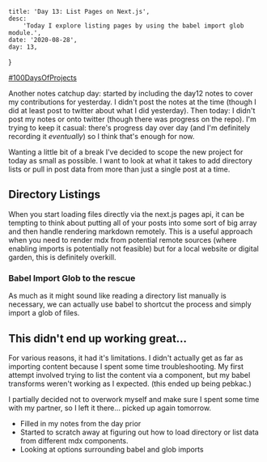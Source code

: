 



    title: 'Day 13: List Pages on Next.js',
    desc:
        'Today I explore listing pages by using the babel import glob module.',
    date: '2020-08-28',
    day: 13,
}

[#100DaysOfProjects](./)

Another notes catchup day: started by including the day12 notes to cover my
contributions for yesterday. I didn't post the notes at the time (though I did
at least post to twitter about what I did yesterday). Then today: I didn't post
my notes or onto twitter (though there was progress on the repo). I'm trying to
keep it casual: there's progress day over day (and I'm definitely recording it
_eventually_) so I think that's enough for now.

Wanting a little bit of a break I've decided to scope the new project for today
as small as possible. I want to look at what it takes to add directory lists or
pull in post data from more than just a single post at a time.

## Directory Listings

When you start loading files directly via the next.js pages api, it can be
tempting to think about putting all of your posts into some sort of big array
and then handle rendering markdown remotely. This is a useful approach when you
need to render mdx from potential remote sources (where enabling imports is
potentially not feasible) but for a local website or digital garden, this is
definitely overkill.

### Babel Import Glob to the rescue

As much as it might sound like reading a directory list manually is necessary,
we can actually use babel to shortcut the process and simply import a glob of
files.

## This didn't end up working great...

For various reasons, it had it's limitations. I didn't actually get as far as
importing content because I spent some time troubleshooting. My first attempt
involved trying to list the content via a component, but my babel transforms
weren't working as I expected. (this ended up being pebkac.)

I partially decided not to overwork myself and make sure I spent some time with
my partner, so I left it there... picked up again tomorrow.

<OneHundredDaysBloat />

<Clippings>

-   Filled in my notes from the day prior
-   Started to scratch away at figuring out how to load directory or list data
    from different mdx components.
-   Looking at options surrounding babel and glob imports

</Clippings>
